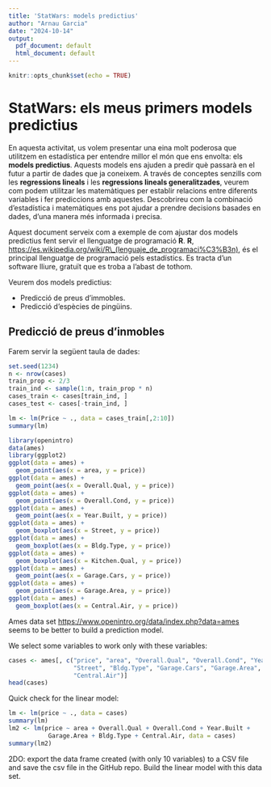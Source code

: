 ```yaml
---
title: 'StatWars: models predictius'
author: "Arnau Garcia"
date: "2024-10-14"
output:
  pdf_document: default
  html_document: default
---
```


```r
knitr::opts_chunk$set(echo = TRUE)
```

# StatWars: els meus primers models predictius

En aquesta activitat, us volem presentar una eina molt poderosa que utilitzem en estadística per entendre millor el món que ens envolta: els **models predictius**. Aquests models ens ajuden a predir què passarà en el futur a partir de dades que ja coneixem. A través de conceptes senzills com les **regressions lineals** i les **regressions lineals generalitzades**, veurem com podem utilitzar les matemàtiques per establir relacions entre diferents variables i fer prediccions amb aquestes. Descobrireu com la combinació d'estadística i matemàtiques ens pot ajudar a prendre decisions basades en dades, d'una manera més informada i precisa.

Aquest document serveix com a exemple de com ajustar dos models predictius fent servir el llenguatge de programació **R**. **R**, <https://es.wikipedia.org/wiki/R\_(lenguaje_de_programaci%C3%B3n)>, és el principal llenguatge de programació pels estadístics. Es tracta d'un software lliure, gratuït que es troba a l'abast de tothom.

Veurem dos models predictius:

- Predicció de preus d'immobles. 
- Predicció d'espècies de pingüins.

## Predicció de preus d'inmobles

Farem servir la següent taula de dades:



```r
set.seed(1234)
n <- nrow(cases)
train_prop <- 2/3
train_ind <- sample(1:n, train_prop * n)
cases_train <- cases[train_ind, ]
cases_test <- cases[-train_ind, ]
```

```r
lm <- lm(Price ~ ., data = cases_train[,2:10])
summary(lm)
```

```r
library(openintro)
data(ames)
library(ggplot2)
ggplot(data = ames) +
  geom_point(aes(x = area, y = price))
ggplot(data = ames) +
  geom_point(aes(x = Overall.Qual, y = price))
ggplot(data = ames) +
  geom_point(aes(x = Overall.Cond, y = price))
ggplot(data = ames) +
  geom_point(aes(x = Year.Built, y = price))
ggplot(data = ames) +
  geom_boxplot(aes(x = Street, y = price))
ggplot(data = ames) +
  geom_boxplot(aes(x = Bldg.Type, y = price))
ggplot(data = ames) +
  geom_boxplot(aes(x = Kitchen.Qual, y = price))
ggplot(data = ames) +
  geom_point(aes(x = Garage.Cars, y = price))
ggplot(data = ames) +
  geom_point(aes(x = Garage.Area, y = price))
ggplot(data = ames) +
  geom_boxplot(aes(x = Central.Air, y = price))
```

Ames data set <https://www.openintro.org/data/index.php?data=ames> seems to be better to build a prediction model.

We select some variables to work only with these variables:

```r
cases <- ames[, c("price", "area", "Overall.Qual", "Overall.Cond", "Year.Built",
                  "Street", "Bldg.Type", "Garage.Cars", "Garage.Area", 
                  "Central.Air")]
head(cases)
```

Quick check for the linear model:

```r
lm <- lm(price ~ ., data = cases)
summary(lm)
lm2 <- lm(price ~ area + Overall.Qual + Overall.Cond + Year.Built +
           Garage.Area + Bldg.Type + Central.Air, data = cases)
summary(lm2)
```


2DO: export the data frame created (with only 10 variables) to a CSV file and save the csv file in the GitHub repo. Build the linear model with this data set.